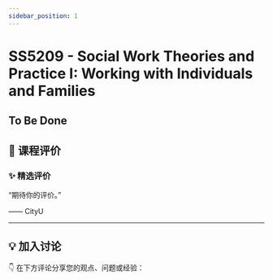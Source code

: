 ```yaml
---
sidebar_position: 1
---
```



# SS5209 - Social Work Theories and Practice I: Working with Individuals and Families

## To Be Done

## **💬 课程评价**

### ✨ **精选评价**
<div className={commentStyles.commentBox}>
    <p className={commentStyles.commentText}>
        “期待你的评价。”
    </p>
    <p className={commentStyles.commentAuthor}>—— CityU</p>
</div>

---

## **💡 加入讨论**

👇 在下方评论分享您的观点、问题或经验：
<Utterances />
